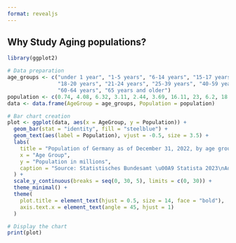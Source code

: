 ```yaml
---
format: revealjs
---
```


## Why Study Aging populations?

```r
library(ggplot2)

# Data preparation
age_groups <- c("under 1 year", "1-5 years", "6-14 years", "15-17 years", 
                "18-20 years", "21-24 years", "25-39 years", "40-59 years", 
                "60-64 years", "65 years and older")
population <- c(0.74, 4.08, 6.32, 3.11, 2.44, 3.69, 16.11, 23, 6.2, 18.66)
data <- data.frame(AgeGroup = age_groups, Population = population)

# Bar chart creation
plot <- ggplot(data, aes(x = AgeGroup, y = Population)) +
  geom_bar(stat = "identity", fill = "steelblue") +
  geom_text(aes(label = Population), vjust = -0.5, size = 3.5) +
  labs(
    title = "Population of Germany as of December 31, 2022, by age group (in millions)",
    x = "Age Group",
    y = "Population in millions",
    caption = "Source: Statistisches Bundesamt \u00A9 Statista 2023\nAdditional Information: Germany; Statistisches Bundesamt; December 31, 2022"
  ) +
  scale_y_continuous(breaks = seq(0, 30, 5), limits = c(0, 30)) +
  theme_minimal() +
  theme(
    plot.title = element_text(hjust = 0.5, size = 14, face = "bold"),
    axis.text.x = element_text(angle = 45, hjust = 1)
  )

# Display the chart
print(plot)

```
